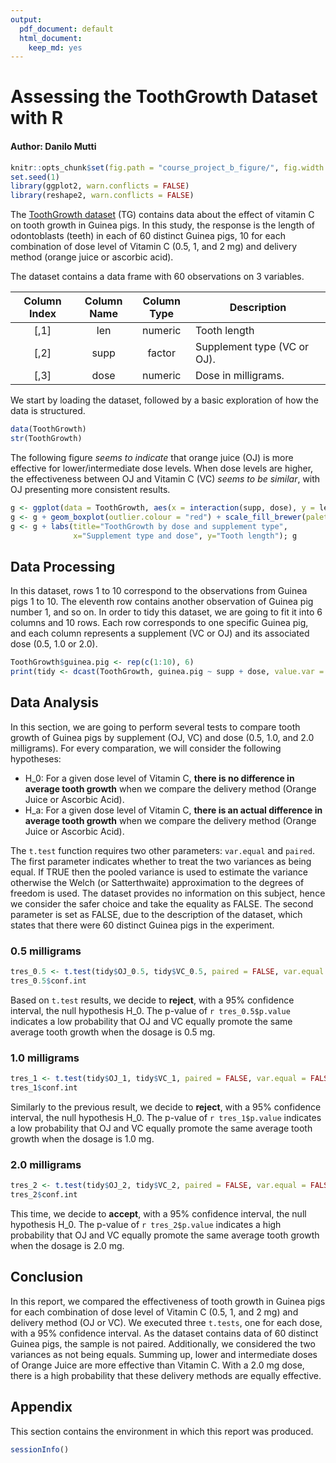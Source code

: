 ```yaml
---
output:
  pdf_document: default
  html_document:
    keep_md: yes
---
```


# Assessing the ToothGrowth Dataset with R
#### Author: Danilo Mutti

```r
knitr::opts_chunk$set(fig.path = "course_project_b_figure/", fig.width = 5, fig.height = 3, dpi = 144)
set.seed(1)
library(ggplot2, warn.conflicts = FALSE)
library(reshape2, warn.conflicts = FALSE)
```

The [ToothGrowth dataset](https://stat.ethz.ch/R-manual/R-devel/library/datasets/html/ToothGrowth.html) (TG) contains data about the effect of vitamin C on tooth growth in Guinea pigs. In this study, the response is the length of odontoblasts (teeth) in each of 60 distinct Guinea pigs, 10 for each combination of dose level of Vitamin C (0.5, 1, and 2 mg) and delivery method (orange juice or ascorbic acid).

The dataset contains a data frame with 60 observations on 3 variables.

| Column Index | Column Name | Column Type | Description                 |
|:------------:|:-----------:|:-----------:|-----------------------------|
| [,1]         | len	     | numeric	   | Tooth length                |
| [,2]         | supp	     | factor      | Supplement type (VC or OJ). |
| [,3]         | dose        | numeric     | Dose in milligrams.         |

We start by loading the dataset, followed by a basic exploration of how the data is structured.

```r
data(ToothGrowth)
str(ToothGrowth)
```

The following figure *seems to indicate* that orange juice (OJ) is more effective for lower/intermediate dose levels. When dose levels are higher, the effectiveness between OJ and Vitamin C (VC) *seems to be similar*, with OJ presenting more consistent results.

```r
g <- ggplot(data = ToothGrowth, aes(x = interaction(supp, dose), y = len, fill = supp))
g <- g + geom_boxplot(outlier.colour = "red") + scale_fill_brewer(palette = "Pastel2")
g <- g + labs(title="ToothGrowth by dose and supplement type",
              x="Supplement type and dose", y="Tooth length"); g
```

## Data Processing

In this dataset, rows 1 to 10 correspond to the observations from Guinea pigs 1 to 10. The eleventh row contains another observation of Guinea pig number 1, and so on. In order to tidy this dataset, we are going to fit it into 6 columns and 10 rows. Each row corresponds to one specific Guinea pig, and each column represents a supplement (VC or OJ) and its associated dose (0.5, 1.0 or 2.0).

```r
ToothGrowth$guinea.pig <- rep(c(1:10), 6)
print(tidy <- dcast(ToothGrowth, guinea.pig ~ supp + dose, value.var = "len"))
```

## Data Analysis

In this section, we are going to perform several tests to compare tooth growth of Guinea pigs by supplement (OJ, VC) and dose (0.5, 1.0, and 2.0 milligrams).
For every comparation, we will consider the following hypotheses:

* H_0: For a given dose level of Vitamin C, **there is no difference in average tooth growth** when we compare the delivery method (Orange Juice or Ascorbic Acid).
* H_a: For a given dose level of Vitamin C, **there is an actual difference in average tooth growth** when we compare the delivery method (Orange Juice or Ascorbic Acid).

The `t.test` function requires two other parameters: `var.equal` and `paired`. The first parameter indicates whether to treat the two variances as being equal. If TRUE then the pooled variance is used to estimate the variance otherwise the Welch (or Satterthwaite) approximation to the degrees of freedom is used. The dataset provides no information on this subject, hence we consider the safer choice and take the equality as FALSE. The second parameter is set as FALSE, due to the description of the dataset, which states that there were 60 distinct Guinea pigs in the experiment.

### 0.5 milligrams

```r
tres_0.5 <- t.test(tidy$OJ_0.5, tidy$VC_0.5, paired = FALSE, var.equal = FALSE)
tres_0.5$conf.int
```

Based on `t.test` results, we decide to **reject**, with a 95% confidence interval, the null hypothesis H_0. The p-value of `r tres_0.5$p.value` indicates a low probability that OJ and VC equally promote the same average tooth growth when the dosage is 0.5 mg.

### 1.0 milligrams

```r
tres_1 <- t.test(tidy$OJ_1, tidy$VC_1, paired = FALSE, var.equal = FALSE)
tres_1$conf.int
```

Similarly to the previous result, we decide to **reject**, with a 95% confidence interval, the null hypothesis H_0. The p-value of `r tres_1$p.value` indicates a low probability that OJ and VC equally promote the same average tooth growth when the dosage is 1.0 mg.

### 2.0 milligrams

```r
tres_2 <- t.test(tidy$OJ_2, tidy$VC_2, paired = FALSE, var.equal = FALSE)
tres_2$conf.int
```

This time, we decide to **accept**, with a 95% confidence interval, the null hypothesis H_0. The p-value of `r tres_2$p.value` indicates a high probability that OJ and VC equally promote the same average tooth growth when the dosage is 2.0 mg.

## Conclusion

In this report, we compared the effectiveness of tooth growth in Guinea pigs for each combination of dose level of Vitamin C (0.5, 1, and 2 mg) and delivery method (OJ or VC). We executed three `t.tests`, one for each dose, with a 95% confidence interval. As the dataset contains data of 60 distinct Guinea pigs, the sample is not paired. Additionally, we considered the two variances as not being equals. Summing up, lower and  intermediate doses of Orange Juice are more effective than Vitamin C. With a 2.0 mg dose, there is a high probability that these delivery methods are equally effective.

## Appendix

This section contains the environment in which this report was produced.

```r
sessionInfo()
```